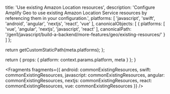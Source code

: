 
  title: 'Use existing Amazon Location resources',
  description: 'Configure Amplify Geo to use existing Amazon Location Service resources by referencing them in your configuration.',
  platforms: [
    'javascript',
    'swift',
    'android',
    'angular',
    'nextjs',
    'react',
    'vue'
  ],
  canonicalObjects: [
    {
      platforms: [
        'vue',
        'angular',
        'nextjs',
        'javascript',
        'react'
      ],
      canonicalPath: '/gen1/javascript/build-a-backend/more-features/geo/existing-resources/'
    }
  ]
};

  return getCustomStaticPath(meta.platforms);
};

  return {
    props: {
      platform: context.params.platform,
      meta
    }
  };
}


<Fragments
  fragments={{
    android: commonExistingResources,
    swift: commonExistingResources,
    javascript: commonExistingResources,
    angular: commonExistingResources,
    nextjs: commonExistingResources,
    react: commonExistingResources,
    vue: commonExistingResources
  }}
/>
